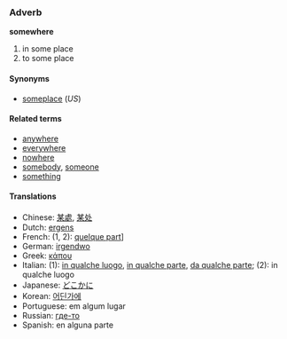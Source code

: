 ===Adverb===
'''somewhere'''

# in some place
# to some place

====Synonyms====
*[[someplace]] (''US'')

====Related terms====
*[[anywhere]]
*[[everywhere]]
*[[nowhere]]
*[[somebody]], [[someone]]
*[[something]]

====Translations====
*Chinese: [[某處]], [[某处]]
*Dutch: [[ergens]]
*French: (1, 2): [[quelque part]]]
*German: [[irgendwo]]
*Greek: [[κάπου]]
*Italian: (1): [[in qualche luogo]], [[in qualche parte]], [[da qualche parte]]; (2): in qualche luogo
*Japanese: [[どこかに]]
*Korean: [[어딘가에]]
*Portuguese: em algum lugar
*Russian: [[где-то]]
*Spanish: en alguna parte